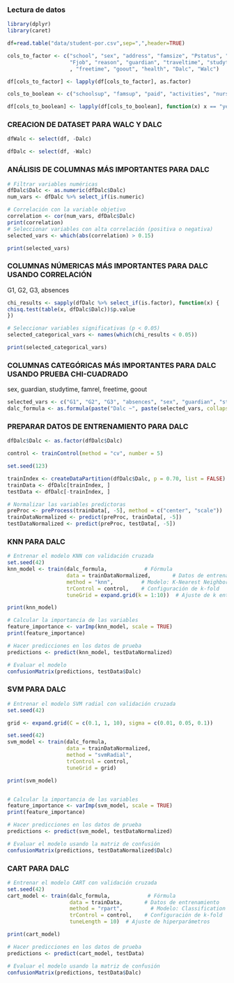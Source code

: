 ### Lectura de datos

```r
library(dplyr)
library(caret)

df=read.table("data/student-por.csv",sep=",",header=TRUE)

cols_to_factor <- c("school", "sex", "address", "famsize", "Pstatus", "Medu", "Fedu", "Mjob", 
                    "Fjob", "reason", "guardian", "traveltime", "studytime" ,"famrel"
                    , "freetime", "goout", "health", "Dalc", "Walc")

df[cols_to_factor] <- lapply(df[cols_to_factor], as.factor)

cols_to_boolean <- c("schoolsup", "famsup", "paid", "activities", "nursery", "higher", "internet", "romantic")

df[cols_to_boolean] <- lapply(df[cols_to_boolean], function(x) x == "yes")

```
### CREACION DE DATASET PARA WALC Y DALC

```r
dfWalc <- select(df, -Dalc)

dfDalc <- select(df, -Walc)
```

### ANÁLISIS DE COLUMNAS MÁS IMPORTANTES PARA DALC
```r
# Filtrar variables numéricas
dfDalc$Dalc <- as.numeric(dfDalc$Dalc)
num_vars <- dfDalc %>% select_if(is.numeric)

# Correlación con la variable objetivo
correlation <- cor(num_vars, dfDalc$Dalc)
print(correlation)
# Seleccionar variables con alta correlación (positiva o negativa)
selected_vars <- which(abs(correlation) > 0.15)

print(selected_vars)
```

### COLUMNAS NÚMERICAS MÁS IMPORTANTES PARA DALC USANDO CORRELACIÓN
G1, G2, G3, absences

```r
chi_results <- sapply(dfDalc %>% select_if(is.factor), function(x) {
chisq.test(table(x, dfDalc$Dalc))$p.value
})

# Seleccionar variables significativas (p < 0.05)
selected_categorical_vars <- names(which(chi_results < 0.05))

print(selected_categorical_vars)
```

### COLUMNAS CATEGÓRICAS MÁS IMPORTANTES PARA DALC USANDO PRUEBA CHI-CUADRADO
sex, guardian, studytime, famrel, freetime, goout

```r
selected_vars <- c("G1", "G2", "G3", "absences", "sex", "guardian", "studytime", "famrel", "freetime", "goout")
dalc_formula <- as.formula(paste("Dalc ~", paste(selected_vars, collapse = " + ")))
```

### PREPARAR DATOS DE ENTRENAMIENTO PARA DALC
```r
dfDalc$Dalc <- as.factor(dfDalc$Dalc)

control <- trainControl(method = "cv", number = 5)

set.seed(123)

trainIndex <- createDataPartition(dfDalc$Dalc, p = 0.70, list = FALSE)
trainData <- dfDalc[trainIndex, ]
testData <- dfDalc[-trainIndex, ]

# Normalizar las variables predictoras
preProc <- preProcess(trainData[, -5], method = c("center", "scale"))
trainDataNormalized <- predict(preProc, trainData[, -5])
testDataNormalized <- predict(preProc, testData[, -5])
```

### KNN PARA DALC
```r
# Entrenar el modelo KNN con validación cruzada
set.seed(42)
knn_model <- train(dalc_formula,            # Fórmula
                   data = trainDataNormalized,       # Datos de entrenamiento
                   method = "knn",         # Modelo: K-Nearest Neighbors
                   trControl = control,    # Configuración de k-fold
                   tuneGrid = expand.grid(k = 1:10))  # Ajuste de k entre 1 y 10

print(knn_model)

# Calcular la importancia de las variables
feature_importance <- varImp(knn_model, scale = TRUE)
print(feature_importance)
```

```r
# Hacer predicciones en los datos de prueba
predictions <- predict(knn_model, testDataNormalized)

# Evaluar el modelo
confusionMatrix(predictions, testData$Dalc)
```

### SVM PARA DALC
```r
# Entrenar el modelo SVM radial con validación cruzada
set.seed(42)

grid <- expand.grid(C = c(0.1, 1, 10), sigma = c(0.01, 0.05, 0.1))

set.seed(42)
svm_model <- train(dalc_formula, 
                   data = trainDataNormalized, 
                   method = "svmRadial", 
                   trControl = control, 
                   tuneGrid = grid)

print(svm_model)


# Calcular la importancia de las variables
feature_importance <- varImp(svm_model, scale = TRUE)
print(feature_importance)

# Hacer predicciones en los datos de prueba
predictions <- predict(svm_model, testDataNormalized)

# Evaluar el modelo usando la matriz de confusión
confusionMatrix(predictions, testDataNormalized$Dalc)
```

### CART PARA DALC
```r
# Entrenar el modelo CART con validación cruzada
set.seed(42)
cart_model <- train(dalc_formula,            # Fórmula
                    data = trainData,       # Datos de entrenamiento
                    method = "rpart",         # Modelo: Classification and Regression Trees
                    trControl = control,    # Configuración de k-fold
                    tuneLength = 10)  # Ajuste de hiperparámetros

print(cart_model)

# Hacer predicciones en los datos de prueba
predictions <- predict(cart_model, testData)

# Evaluar el modelo usando la matriz de confusión
confusionMatrix(predictions, testData$Dalc)
```
